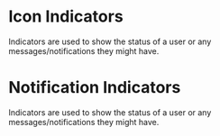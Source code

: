 
# Icon Indicators
<Canvas of={IconIndicator} />
Indicators are used to show the status of a user or any messages/notifications they might have.

# Notification Indicators
<Canvas of={NotificationIndicators} />
Indicators are used to show the status of a user or any messages/notifications they might have.